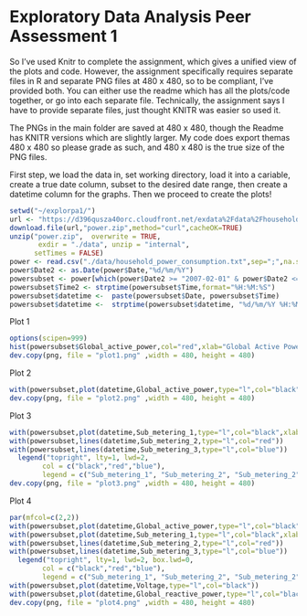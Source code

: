 Exploratory Data Analysis Peer Assessment 1
========================================================

So I've used Knitr to complete the assignment, which gives a unified view of the plots and code. However, the assignment specifically requires separate files in R and separate PNG files at 480 x 480, so to be compliant, I've provided both. You can either use the readme which has all the plots/code together, or go into each separate file. Technically, the assignment says I have to provide separate files, just thought KNITR was easier so used it. 

The PNGs in the main folder are saved at 480 x 480, though the Readme has KNITR versions which are slightly larger. My code does export themas 480 x 480 so please grade as such, and 480 x 480 is the true size of the PNG files.

First step, we load the data in, set working directory, load it into a cariable, create a true date column, subset to the desired date range, then create a datetime column for the graphs. Then we proceed to create the plots!

```r
setwd("~/explorpa1/")
url <- "https://d396qusza40orc.cloudfront.net/exdata%2Fdata%2Fhousehold_power_consumption.zip"
download.file(url,"power.zip",method="curl",cacheOK=TRUE)
unzip("power.zip",  overwrite = TRUE,
       exdir = "./data", unzip = "internal",
      setTimes = FALSE)
power <- read.csv("./data/household_power_consumption.txt",sep=";",na.strings="?")
power$Date2 <- as.Date(power$Date,"%d/%m/%Y")
powersubset <- power[which(power$Date2 >= "2007-02-01" & power$Date2 <= "2007-02-02"),]
powersubset$Time2 <- strptime(powersubset$Time,format="%H:%M:%S")
powersubset$datetime <-  paste(powersubset$Date, powersubset$Time)
powersubset$datetime <-  strptime(powersubset$datetime, "%d/%m/%Y %H:%M:%S") 
```

Plot 1

```r
options(scipen=999)
hist(powersubset$Global_active_power,col="red",xlab="Global Active Power (kilowatts)",main="Global Active Power")
dev.copy(png, file = "plot1.png" ,width = 480, height = 480) 
```

Plot 2

```r
with(powersubset,plot(datetime,Global_active_power,type="l",col="black",ylab="Global Active Power (kilowatts)"))
dev.copy(png, file = "plot2.png" ,width = 480, height = 480) 
```

Plot 3

```r
with(powersubset,plot(datetime,Sub_metering_1,type="l",col="black",xlab="",ylab="Energy sub metering"))
with(powersubset,lines(datetime,Sub_metering_2,type="l",col="red"))
with(powersubset,lines(datetime,Sub_metering_3,type="l",col="blue"))
  legend("topright", lty=1, lwd=2,
        col = c("black","red","blue"), 
        legend = c("Sub_metering_1", "Sub_metering_2", "Sub_metering_2"))
dev.copy(png, file = "plot3.png" ,width = 480, height = 480) 
```

Plot 4

```r
par(mfcol=c(2,2))
with(powersubset,plot(datetime,Global_active_power,type="l",col="black",ylab="Global Active Power (kilowatts)"))
with(powersubset,plot(datetime,Sub_metering_1,type="l",col="black",xlab="",ylab="Energy sub metering"))
with(powersubset,lines(datetime,Sub_metering_2,type="l",col="red"))
with(powersubset,lines(datetime,Sub_metering_3,type="l",col="blue"))
  legend("topright", lty=1, lwd=2, box.lwd=0,
        col = c("black","red","blue"), 
        legend = c("Sub_metering_1", "Sub_metering_2", "Sub_metering_2"))
with(powersubset,plot(datetime,Voltage,type="l",col="black"))
with(powersubset,plot(datetime,Global_reactive_power,type="l",col="black"))
dev.copy(png, file = "plot4.png" ,width = 480, height = 480) 
        
```
